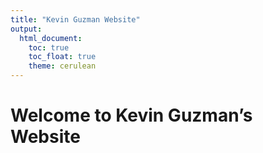 ```yaml
---
title: "Kevin Guzman Website"
output: 
  html_document:
    toc: true
    toc_float: true
    theme: cerulean
---
```


# Welcome to Kevin Guzman's Website
